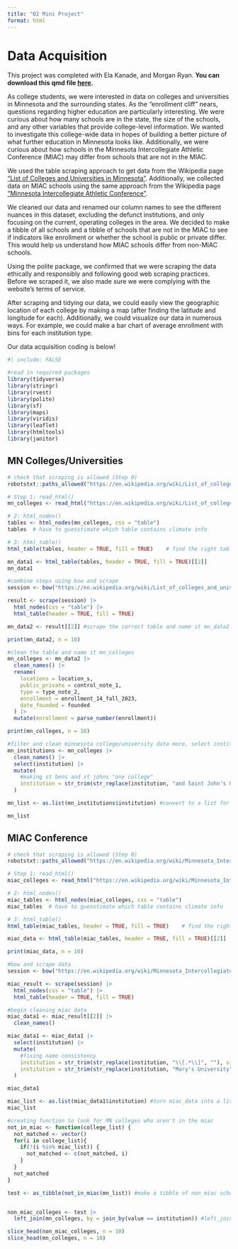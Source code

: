 ```yaml
---
title: "02 Mini Project"
format: html
---
```


# Data Acquisition

This project was completed with Ela Kanade, and Morgan Ryan. **You can download this qmd file [here](https://github.com/morgan-ryan15/02_Mini_Project/blob/main/mn_colleges.qmd).**

As college students, we were interested in data on colleges and universities in Minnesota and the surrounding states. As the “enrollment cliff” nears, questions regarding higher education are particularly interesting. We were curious about how many schools are in the state, the size of the schools, and any other variables that provide college-level information. We wanted to investigate this college-wide data in hopes of building a better picture of what further education in Minnesota looks like. Additionally, we were curious about how schools in the Minnesota Intercollegiate Athletic Conference (MIAC) may differ from schools that are not in the MIAC.

We used the table scraping approach to get data from the Wikipedia page ["List of Colleges and Universities in Minnesota"](https://en.wikipedia.org/wiki/List_of_colleges_and_universities_in_Minnesota). Additionally, we collected data on MIAC schools using the same approach from the Wikipedia page ["Minnesota Intercollegiate Athletic Conference"](https://en.wikipedia.org/wiki/Minnesota_Intercollegiate_Athletic_Conference).

We cleaned our data and renamed our column names to see the different nuances in this dataset, excluding the defunct institutions, and only focusing on the current, operating colleges in the area. We decided to make a tibble of all schools and a tibble of schools that are not in the MIAC to see if indicators like enrollment or whether the school is public or private differ. This would help us understand how MIAC schools differ from non-MIAC schools.

Using the polite package, we confirmed that we were scraping the data ethically and responsibly and following good web scraping practices. Before we scraped it, we also made sure we were complying with the website's terms of service.

After scraping and tidying our data, we could easily view the geographic location of each college by making a map (after finding the latitude and longitude for each). Additionally, we could visualize our data in numerous ways. For example, we could make a bar chart of average enrollment with bins for each institution type.

Our data acquisition coding is below!

```r
#| include: FALSE

#read in required packages
library(tidyverse)
library(stringr)
library(rvest)
library(polite)
library(sf)
library(maps)
library(viridis)
library(leaflet)
library(htmltools)
library(janitor)
```

## MN Colleges/Universities

```r
# check that scraping is allowed (Step 0)
robotstxt::paths_allowed("https://en.wikipedia.org/wiki/List_of_colleges_and_universities_in_Minnesota")

# Step 1: read_html()
mn_colleges <- read_html("https://en.wikipedia.org/wiki/List_of_colleges_and_universities_in_Minnesota")

# 2: html_nodes()
tables <- html_nodes(mn_colleges, css = "table") 
tables  # have to guesstimate which table contains climate info

# 3: html_table()
html_table(tables, header = TRUE, fill = TRUE)    # find the right table

mn_data1 <- html_table(tables, header = TRUE, fill = TRUE)[[2]]  
mn_data1

```

```r
#combine steps using bow and scrape
session <- bow("https://en.wikipedia.org/wiki/List_of_colleges_and_universities_in_Minnesota", force = TRUE) 

result <- scrape(session) |>
  html_nodes(css = "table") |> 
  html_table(header = TRUE, fill = TRUE)

mn_data2 <- result[[2]] #scrape the correct table and name it mn_data2

print(mn_data2, n = 10) 

```

```r
#clean the table and name it mn_colleges
mn_colleges <- mn_data2 |>
  clean_names() |>
  rename(
    locations = location_s,
    public_private = control_note_1,
    type = type_note_2,
    enrollment = enrollment_14_fall_2023,
    date_founded = founded
  ) |>
  mutate(enrollment = parse_number(enrollment))

print(mn_colleges, n = 10) 

```

```r
#filter and clean minnesota college/university data more, select institutions
mn_institutions <- mn_colleges |>
  clean_names() |>
  select(institution) |>
  mutate(
    #making st bens and st johns "one college" 
    institution = str_trim(str_replace(institution, "and Saint John's University", ""))
  )

mn_list <- as.list(mn_institutions$institution) #convert to a list for the function below

mn_list

```

## MIAC Conference

```r
# check that scraping is allowed (Step 0)
robotstxt::paths_allowed("https://en.wikipedia.org/wiki/Minnesota_Intercollegiate_Athletic_Conference")

# Step 1: read_html()
miac_colleges <- read_html("https://en.wikipedia.org/wiki/Minnesota_Intercollegiate_Athletic_Conference")

# 2: html_nodes()
miac_tables <- html_nodes(miac_colleges, css = "table") 
miac_tables  # have to guesstimate which table contains climate info

# 3: html_table()
html_table(miac_tables, header = TRUE, fill = TRUE)    # find the right table

miac_data <- html_table(miac_tables, header = TRUE, fill = TRUE)[[2]]  

print(miac_data, n = 10)

```

```r
#bow and scrape data
session <- bow("https://en.wikipedia.org/wiki/Minnesota_Intercollegiate_Athletic_Conference", force = TRUE)

miac_result <- scrape(session) |>
  html_nodes(css = "table") |> 
  html_table(header = TRUE, fill = TRUE)

#begin cleaning miac data
miac_data1 <- miac_result[[2]] |>
  clean_names() 

miac_data1 <- miac_data1 |>
  select(institution) |>
  mutate(
    #fixing name consistency
    institution = str_trim(str_replace(institution, "\\[.*\\]", ""), side = "right"),
    institution = str_trim(str_replace(institution, "Mary's University", "Mary's University of Minnesota"), side = "right") 
  )

miac_data1

miac_list <- as.list(miac_data1$institution) #turn miac_data into a list for the function below
miac_list

```

```r
#creating function to look for MN colleges who aren't in the miac
not_in_miac <- function(college_list) {
  not_matched <- vector()
  for(i in college_list){
    if(!(i %in% miac_list)) {
      not_matched <- c(not_matched, i)
    }
  }
  not_matched
}

test <- as_tibble(not_in_miac(mn_list)) #make a tibble of non_miac schools


non_miac_colleges <- test |>
  left_join(mn_colleges, by = join_by(value == institution)) #left_join to end with a tibble of full college data for only non-miac schools

slice_head(non_miac_colleges, n = 10)
slice_head(mn_colleges, n = 10)

```

